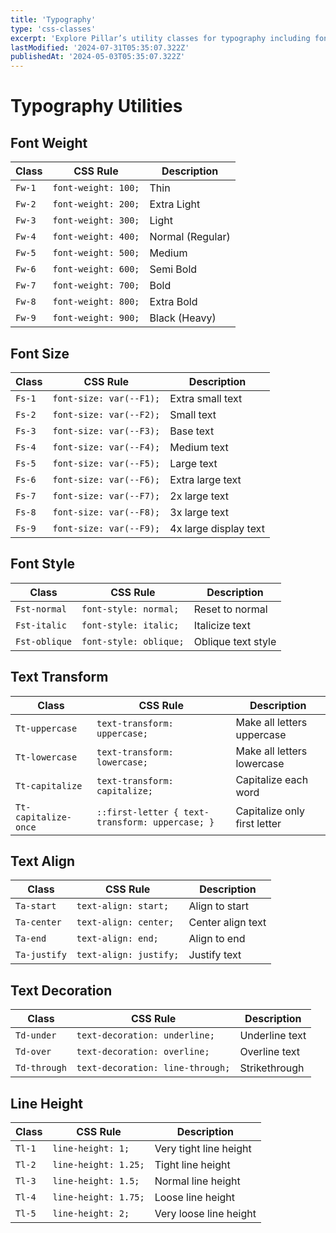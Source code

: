 ```yaml
---
title: 'Typography'
type: 'css-classes'
excerpt: 'Explore Pillar’s utility classes for typography including font size, weight, style, alignment, transformation, decoration, and line-height to style text consistently and efficiently.'
lastModified: '2024-07-31T05:35:07.322Z'
publishedAt: '2024-05-03T05:35:07.322Z'
---
```


# Typography Utilities

## Font Weight

| Class  | CSS Rule            | Description      |
| ------ | ------------------- | ---------------- |
| `Fw-1` | `font-weight: 100;` | Thin             |
| `Fw-2` | `font-weight: 200;` | Extra Light      |
| `Fw-3` | `font-weight: 300;` | Light            |
| `Fw-4` | `font-weight: 400;` | Normal (Regular) |
| `Fw-5` | `font-weight: 500;` | Medium           |
| `Fw-6` | `font-weight: 600;` | Semi Bold        |
| `Fw-7` | `font-weight: 700;` | Bold             |
| `Fw-8` | `font-weight: 800;` | Extra Bold       |
| `Fw-9` | `font-weight: 900;` | Black (Heavy)    |

## Font Size

| Class  | CSS Rule                | Description           |
| ------ | ----------------------- | --------------------- |
| `Fs-1` | `font-size: var(--F1);` | Extra small text      |
| `Fs-2` | `font-size: var(--F2);` | Small text            |
| `Fs-3` | `font-size: var(--F3);` | Base text             |
| `Fs-4` | `font-size: var(--F4);` | Medium text           |
| `Fs-5` | `font-size: var(--F5);` | Large text            |
| `Fs-6` | `font-size: var(--F6);` | Extra large text      |
| `Fs-7` | `font-size: var(--F7);` | 2x large text         |
| `Fs-8` | `font-size: var(--F8);` | 3x large text         |
| `Fs-9` | `font-size: var(--F9);` | 4x large display text |

## Font Style

| Class         | CSS Rule               | Description        |
| ------------- | ---------------------- | ------------------ |
| `Fst-normal`  | `font-style: normal;`  | Reset to normal    |
| `Fst-italic`  | `font-style: italic;`  | Italicize text     |
| `Fst-oblique` | `font-style: oblique;` | Oblique text style |

## Text Transform

| Class                | CSS Rule                                        | Description                  |
| -------------------- | ----------------------------------------------- | ---------------------------- |
| `Tt-uppercase`       | `text-transform: uppercase;`                    | Make all letters uppercase   |
| `Tt-lowercase`       | `text-transform: lowercase;`                    | Make all letters lowercase   |
| `Tt-capitalize`      | `text-transform: capitalize;`                   | Capitalize each word         |
| `Tt-capitalize-once` | `::first-letter { text-transform: uppercase; }` | Capitalize only first letter |

## Text Align

| Class        | CSS Rule               | Description       |
| ------------ | ---------------------- | ----------------- |
| `Ta-start`   | `text-align: start;`   | Align to start    |
| `Ta-center`  | `text-align: center;`  | Center align text |
| `Ta-end`     | `text-align: end;`     | Align to end      |
| `Ta-justify` | `text-align: justify;` | Justify text      |

## Text Decoration

| Class        | CSS Rule                         | Description    |
| ------------ | -------------------------------- | -------------- |
| `Td-under`   | `text-decoration: underline;`    | Underline text |
| `Td-over`    | `text-decoration: overline;`     | Overline text  |
| `Td-through` | `text-decoration: line-through;` | Strikethrough  |

## Line Height

| Class  | CSS Rule             | Description            |
| ------ | -------------------- | ---------------------- |
| `Tl-1` | `line-height: 1;`    | Very tight line height |
| `Tl-2` | `line-height: 1.25;` | Tight line height      |
| `Tl-3` | `line-height: 1.5;`  | Normal line height     |
| `Tl-4` | `line-height: 1.75;` | Loose line height      |
| `Tl-5` | `line-height: 2;`    | Very loose line height |
